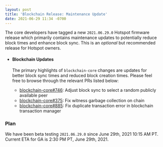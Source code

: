 ```yaml
---
layout: post
title: 'Blockchain Release: Maintenance Update'
date: 2021-06-29 11:34 -0700
---
```


The core developers have tagged a new `2021.06.29.0` Hotspot firmware release which primarily
contains maintenance updates to potentially reduce block times and enhance block sync. This is an
_optional_ but recommended release for Hotspot owners.

<!--truncate-->

- #### Blockchain Updates

  The primary highlights of `blockchain-core` changes are updates for better block sync times and
  reduced block creation times. Please feel free to browse through the relevant PRs listed below:

  - [blockchain-core#746](https://github.com/helium/blockchain-core/pull/746): Adjust block sync to
    select a random publicly available peer
  - [blockchain-core#375](https://github.com/helium/blockchain-core/pull/375): Fix witness garbage
    collection on chain
  - [blockchain-core#885](https://github.com/helium/blockchain-core/pull/885): Fix duplicate
    transaction error in blockchain transaction manager

### Plan

We have been beta testing `2021.06.29.0` since June 29th, 2021 10:15 AM PT. Current ETA for GA is
2:30 PM PT, June 29th, 2021.
